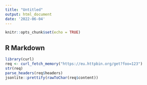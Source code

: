 ```yaml
---
title: "Untitled"
output: html_document
date: '2022-06-04'
---
```


```r
knitr::opts_chunk$set(echo = TRUE)
```

## R Markdown
```r
library(curl)
req <- curl_fetch_memory("https://eu.httpbin.org/get?foo=123")
str(req)
parse_headers(req$headers)
jsonlite::prettify(rawToChar(req$content))

```